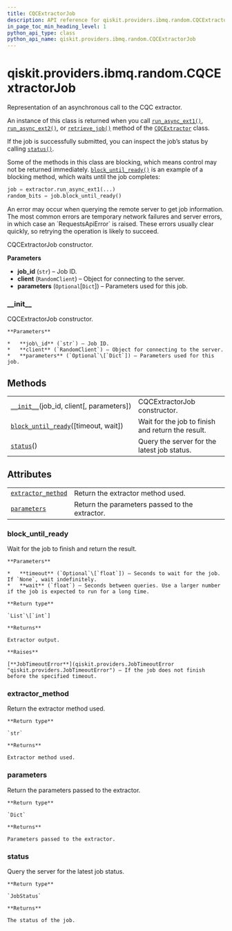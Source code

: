 ```yaml
---
title: CQCExtractorJob
description: API reference for qiskit.providers.ibmq.random.CQCExtractorJob
in_page_toc_min_heading_level: 1
python_api_type: class
python_api_name: qiskit.providers.ibmq.random.CQCExtractorJob
---
```


# qiskit.providers.ibmq.random.CQCExtractorJob

<Class id="qiskit.providers.ibmq.random.CQCExtractorJob" isDedicatedPage={true} github="https://github.com/qiskit/qiskit-ibmq-provider/tree/stable/0.12/qiskit/providers/ibmq/random/cqcextractorjob.py" signature="CQCExtractorJob(job_id, client, parameters=None)">
  Representation of an asynchronous call to the CQC extractor.

  An instance of this class is returned when you call [`run_async_ext1()`](qiskit.providers.ibmq.random.CQCExtractor#run_async_ext1 "qiskit.providers.ibmq.random.CQCExtractor.run_async_ext1"), [`run_async_ext2()`](qiskit.providers.ibmq.random.CQCExtractor#run_async_ext2 "qiskit.providers.ibmq.random.CQCExtractor.run_async_ext2"), or [`retrieve_job()`](qiskit.providers.ibmq.random.CQCExtractor#retrieve_job "qiskit.providers.ibmq.random.CQCExtractor.retrieve_job") method of the [`CQCExtractor`](qiskit.providers.ibmq.random.CQCExtractor "qiskit.providers.ibmq.random.CQCExtractor") class.

  If the job is successfully submitted, you can inspect the job’s status by calling [`status()`](#qiskit.providers.ibmq.random.CQCExtractorJob.status "qiskit.providers.ibmq.random.CQCExtractorJob.status").

  Some of the methods in this class are blocking, which means control may not be returned immediately. [`block_until_ready()`](#qiskit.providers.ibmq.random.CQCExtractorJob.block_until_ready "qiskit.providers.ibmq.random.CQCExtractorJob.block_until_ready") is an example of a blocking method, which waits until the job completes:

  ```python
  job = extractor.run_async_ext1(...)
  random_bits = job.block_until_ready()
  ```

  <Admonition title="Note" type="note">
    An error may occur when querying the remote server to get job information. The most common errors are temporary network failures and server errors, in which case an `RequestsApiError` is raised. These errors usually clear quickly, so retrying the operation is likely to succeed.
  </Admonition>

  CQCExtractorJob constructor.

  **Parameters**

  *   **job\_id** (`str`) – Job ID.
  *   **client** (`RandomClient`) – Object for connecting to the server.
  *   **parameters** (`Optional`\[`Dict`]) – Parameters used for this job.

  ### \_\_init\_\_

  <Function id="qiskit.providers.ibmq.random.CQCExtractorJob.__init__" name="__init__" signature="__init__(job_id, client, parameters=None)">
    CQCExtractorJob constructor.

    **Parameters**

    *   **job\_id** (`str`) – Job ID.
    *   **client** (`RandomClient`) – Object for connecting to the server.
    *   **parameters** (`Optional`\[`Dict`]) – Parameters used for this job.
  </Function>

  ## Methods

  |                                                                                                                                                                           |                                                   |
  | ------------------------------------------------------------------------------------------------------------------------------------------------------------------------- | ------------------------------------------------- |
  | [`__init__`](#qiskit.providers.ibmq.random.CQCExtractorJob.__init__ "qiskit.providers.ibmq.random.CQCExtractorJob.__init__")(job\_id, client\[, parameters])              | CQCExtractorJob constructor.                      |
  | [`block_until_ready`](#qiskit.providers.ibmq.random.CQCExtractorJob.block_until_ready "qiskit.providers.ibmq.random.CQCExtractorJob.block_until_ready")(\[timeout, wait]) | Wait for the job to finish and return the result. |
  | [`status`](#qiskit.providers.ibmq.random.CQCExtractorJob.status "qiskit.providers.ibmq.random.CQCExtractorJob.status")()                                                  | Query the server for the latest job status.       |

  ## Attributes

  |                                                                                                                                                      |                                                |
  | ---------------------------------------------------------------------------------------------------------------------------------------------------- | ---------------------------------------------- |
  | [`extractor_method`](#qiskit.providers.ibmq.random.CQCExtractorJob.extractor_method "qiskit.providers.ibmq.random.CQCExtractorJob.extractor_method") | Return the extractor method used.              |
  | [`parameters`](#qiskit.providers.ibmq.random.CQCExtractorJob.parameters "qiskit.providers.ibmq.random.CQCExtractorJob.parameters")                   | Return the parameters passed to the extractor. |

  ### block\_until\_ready

  <Function id="qiskit.providers.ibmq.random.CQCExtractorJob.block_until_ready" name="block_until_ready" signature="block_until_ready(timeout=None, wait=10)">
    Wait for the job to finish and return the result.

    **Parameters**

    *   **timeout** (`Optional`\[`float`]) – Seconds to wait for the job. If `None`, wait indefinitely.
    *   **wait** (`float`) – Seconds between queries. Use a larger number if the job is expected to run for a long time.

    **Return type**

    `List`\[`int`]

    **Returns**

    Extractor output.

    **Raises**

    [**JobTimeoutError**](qiskit.providers.JobTimeoutError "qiskit.providers.JobTimeoutError") – If the job does not finish before the specified timeout.
  </Function>

  ### extractor\_method

  <Function id="qiskit.providers.ibmq.random.CQCExtractorJob.extractor_method" name="extractor_method" signature="property extractor_method">
    Return the extractor method used.

    **Return type**

    `str`

    **Returns**

    Extractor method used.
  </Function>

  ### parameters

  <Function id="qiskit.providers.ibmq.random.CQCExtractorJob.parameters" name="parameters" signature="property parameters">
    Return the parameters passed to the extractor.

    **Return type**

    `Dict`

    **Returns**

    Parameters passed to the extractor.
  </Function>

  ### status

  <Function id="qiskit.providers.ibmq.random.CQCExtractorJob.status" name="status" signature="status()">
    Query the server for the latest job status.

    **Return type**

    `JobStatus`

    **Returns**

    The status of the job.
  </Function>
</Class>


